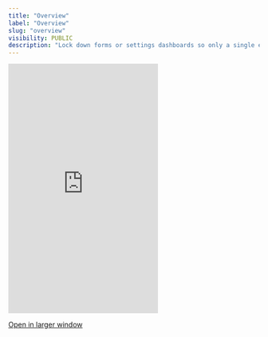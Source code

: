 ```yaml
---
title: "Overview"
label: "Overview"
slug: "overview"
visibility: PUBLIC
description: "Lock down forms or settings dashboards so only a single editor can edit at once."
---
```



 <Frame>
  <iframe
    src="https://landing-page-demo-velt.vercel.app/?feature=single-editor-mode&layout=horizontal"
    scrolling="no"
    frameBorder="0"
    className="w-full"
    height="500px"
  ></iframe>
  </Frame>

[Open in larger window](https://landing-page-demo-velt.vercel.app/?feature=single-editor-mode&layout=horizontal)